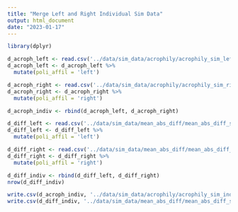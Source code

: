 ```yaml
---
title: "Merge Left and Right Individual Sim Data"
output: html_document
date: "2023-01-17"
---
```


```r
library(dplyr)
```

```r
d_acroph_left <- read.csv('../data/sim_data/acrophily/acrophily_sim_left_indiv.csv')
d_acroph_left <- d_acroph_left %>%
  mutate(poli_affil = 'left')

d_acroph_right <- read.csv('../data/sim_data/acrophily/acrophily_sim_right_indiv.csv')
d_acroph_right <- d_acroph_right %>%
  mutate(poli_affil = 'right')

d_acroph_indiv <- rbind(d_acroph_left, d_acroph_right)

d_diff_left <- read.csv('../data/sim_data/mean_abs_diff/mean_abs_diff_sim_left_indiv.csv')
d_diff_left <- d_diff_left %>%
  mutate(poli_affil = 'left')

d_diff_right <- read.csv('../data/sim_data/mean_abs_diff/mean_abs_diff_sim_right_indiv.csv')
d_diff_right <- d_diff_right %>%
  mutate(poli_affil = 'right')

d_diff_indiv <- rbind(d_diff_left, d_diff_right)
nrow(d_diff_indiv)

write.csv(d_acroph_indiv, '../data/sim_data/acrophily/acrophily_sim_indiv.csv')
write.csv(d_diff_indiv, '../data/sim_data/mean_abs_diff/mean_abs_diff_sim_indiv.csv')
```

